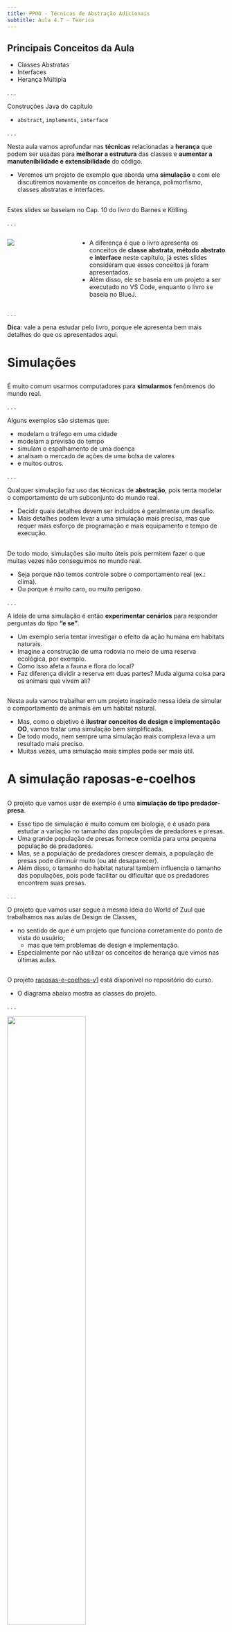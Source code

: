 ```yaml
---
title: PPOO - Técnicas de Abstração Adicionais
subtitle: Aula 4.7 - Teórica
---
```


## Principais Conceitos da Aula {.smaller}

::: {.nonincremental}
- Classes Abstratas
- Interfaces
- Herança Múltipla
:::


[]: ATENÇÃO ***
[]: Esse material foi criado para PPOO e, portanto usa projeto no VS Code.
[]: Além disso, ele é apresentado depois de uma aula na qual os conceitos de classes abstratas e interfaces foram apresentados.
[]: Portanto, o material do livro foi alterado, de forma que esses conceitos não são explicados novamente, apenas usados e reforçados.

. . .

Construções Java do capítulo

::: {.nonincremental}
- `abstract`, `implements`, `interface`
:::

. . .

Nesta aula vamos aprofundar nas **técnicas** relacionadas a **herança** que podem ser usadas
para **melhorar a estrutura** das classes e **aumentar a manutenibilidade e extensibilidade** do código.

- Veremos um projeto de exemplo que aborda uma **simulação** e com ele discutiremos novamente
  os conceitos de [herança]{.alert}, [polimorfismo]{.alert}, [classes abstratas]{.alert} e [interfaces]{.alert}.

## {.smaller}

Estes slides se baseiam no [Cap. 10 do livro]{.alert} do Barnes e Kölling.

. . .

:::: {.columns}

::: {.column width="30%"}
![](imagens/livro_bluej.png){fig-alt="Capa do livro do Barnes e Kolling." fig-align="left"}
:::

::: {.column width="70%"}
- A diferença é que o livro apresenta os conceitos de **classe abstrata**, **método abstrato** e **interface** neste capítulo, já estes slides consideram que esses conceitos já foram apresentados. 
- Além disso, ele se baseia em um projeto a ser executado no VS Code, enquanto o livro se baseia no BlueJ.
:::

::::

. . . 

**Dica**: vale a pena estudar pelo livro, porque ele apresenta bem mais detalhes do que os apresentados aqui.

# Simulações {background-color="#40666e"}

## {.smaller}

É muito comum usarmos computadores para **simularmos** fenômenos do mundo real.

. . .

Alguns exemplos são sistemas que:

- modelam o tráfego em uma cidade
- modelam a previsão do tempo
- simulam o espalhamento de uma doença
- analisam o mercado de ações de uma bolsa de valores
- e muitos outros.

. . .

Qualquer simulação faz uso das técnicas de **abstração**, pois tenta modelar o comportamento de um subconjunto do mundo real.

- Decidir quais detalhes devem ser incluídos é geralmente um desafio.
- Mais detalhes podem levar a uma simulação mais precisa, mas que requer mais esforço de programação e mais equipamento e tempo de execução.

## {.smaller}

De todo modo, simulações são muito úteis pois permitem fazer o que muitas vezes não conseguimos no mundo real.

- Seja porque não temos controle sobre o comportamento real (ex.: clima).
- Ou porque é muito caro, ou muito perigoso.

. . .

A ideia de uma simulação é então **experimentar cenários** para responder perguntas do tipo **"e se"**.

- Um exemplo seria tentar investigar o efeito da ação humana em habitats naturais.
- Imagine a construção de uma rodovia no meio de uma reserva ecológica, por exemplo.
- Como isso afeta a fauna e flora do local?
- Faz diferença dividir a reserva em duas partes? Muda alguma coisa para os animais que vivem ali?

## {.smaller}

Nesta aula vamos trabalhar em um projeto inspirado nessa ideia de simular o comportamento de animais em um habitat natural.

- Mas, como o objetivo é **ilustrar conceitos de design e implementação OO**, vamos tratar uma simulação bem simplificada.
- De todo modo, nem sempre uma simulação mais complexa leva a um resultado mais preciso.
- Muitas vezes, uma simulação mais simples pode ser mais útil.

# A simulação raposas-e-coelhos {background-color="#40666e"}

## {.smaller}

O projeto que vamos usar de exemplo é uma **simulação do tipo predador-presa**.

- Esse tipo de simulação é muito comum em biologia, e é usado para estudar a variação no tamanho das populações de predadores e presas.
- Uma grande população de presas fornece comida para uma pequena população de predadores.
- Mas, se a população de predadores crescer demais, a população de presas pode diminuir muito (ou até desaparecer).
- Além disso, o tamanho do habitat natural também influencia o tamanho das populações, pois pode facilitar ou dificultar que os predadores encontrem suas presas.

. . .

O projeto que vamos usar segue a mesma ideia do World of Zuul que trabalhamos nas aulas de Design de Classes,

- no sentido de que é um projeto que funciona corretamente do ponto de vista do usuário;
  - mas que tem problemas de design e implementação.
- Especialmente por não utilizar os conceitos de herança que vimos nas últimas aulas.

## {.smaller}

O projeto [raposas-e-coelhos-v1](https://github.com/ufla-ppoo/raposas-e-coelhos-v1) está disponível no repositório do curso.

- O diagrama abaixo mostra as classes do projeto.

. . .

![](imagens/raposas-e-coelhos_diagrama_classes.png){width=60%}

## {.smaller}

![](imagens/raposas-e-coelhos_diagrama_classes.png){width=45%}

As principais classes que vamos focar são `Simulador`, `Raposa`  e `Coelho`.

- As classes `Raposa` e `Coelho` representam o comportamento do predador e da presa, respectivamente.
- Trataremos principalmente os aspectos que afetam o tamanho de suas populações: nascimento, morte e fornecimento de comida.

## {.smaller}

A classe `Simulador` é responsável por criar o estado inicial da simulação, controlá-la e executá-la.

- A ideia básica é simples:
  
  - o simulador tem coleções de coelhos e raposas.
  - a cada passo da simulação, a classe permite que cada animal possa viver por um _passo_ de seu ciclo de vida.
    - não estamos preocupados sobre quanto tempo significa um passo aqui.
  - e então o estado atual do campo é mostrado na tela.

## {.smaller}

Resumidamente, o objetivo das demais classes é:

- `Campo` representa um campo de duas dimensões onde os animais vivem. 
  
  - O campo é formado por um número fixo de localizações (células), arranjadas em linhas e colunas.
  - Apenas um animal pode ocupar uma localização por vez.
  - Uma localização pode estar vazia ou ocupada por um animal.

- `Localizacao` representa uma célula dentro do campo, definida por um valor de linha e um de coluna.

- As classes `Simulador`, `Raposa`, `Coelho`, `Campo` e `Localizacao` definem completamente o comportamento da simulação.

  - As demais classes são acessórias.

## {.smaller}

- A classe `Randomizador` nos permite ter um certo grau de controle sobre a aleatoriedade da simulação.
  - Ex.: quando os animais nascem.

- As classes `VisaoSimulador`, `EstatisticasCampo` e `Contador` fornecem uma visualização gráfica da simulação.
  - `VisaoSimulador` exibe uma visualização do estado do campo.
  - `EstatisticasCampo` mostra as quantidades de coelhos e raposas.
  - `Contador` é uma classe auxiliar que trata a contagem dos animais.

## 

::: {.callout-note title="Exercício" icon=false}
Inicie o projeto `raposas-e-coelhos-v1`.
Você verá o estado inical da simulação.
Os retângulos em maior número representam os coelhos e os demais as raposas.

Acione o botão **Simular um Passo**.
O número de raposas se altera se você aciona o botão apenas uma vez?
:::

. . .

::: {.callout-note title="Exercício" icon=false}
O número de raposas se altera a cada passo da simulação?

Quais processos naturais vocês acha que estão sendo modelados para fazer o número
de raposas aumentar ou diminuir?
:::

. . .

::: {.callout-note title="Exercício" icon=false}
Acione agora o botão **Simular Vários Passos** e escolha uma grande quantidade de passos (como 80 ou 100).

O número de raposas e coelhos aumentam ou diminuem na mesma taxa?
::: 

## 

::: {.callout-note title="Exercício" icon=false}
Quais mudanças vocês nota ao executar o botão de **Simulação Longa**?
:::

. . .

::: {.callout-note title="Exercício" icon=false}
Acione o botão `Reiniciar` para criar um novo estado inicial para a simulação e
rode a simulação novamente.

A simulação é exatamente igual dessa vez? 
Se não é, você nota algum padrão similar entre as execuções?
:::

. . .

::: {.callout-note title="Exercício" icon=false}
Se você executa a simulação por tempo suficiente, acontece de todas as raposas ou
coelhos morrerem?

Em caso afirmativo, por que você acha que isso acontece?
:::

## 

::: {.callout-note title="Exercício" icon=false}
O botão **Reiniciar Randomizador** chama o método `reiniciar` da classe `Randomizador` e
também da classe `Simulador`.
Isso faz com que a simulação seja exetamente igual à primeira simulação executada.

Verifique o código da classe `Randomizador` e a documentação da classe `java.util.Random`
para entender porque isso acontece.
:::

## A classe `Coelho` {.smaller}

Abra o código da classe `Coelho`.

- Você notará que a classe tem vários atributos estáticos que definem as configurações de todos os coelhos.
- O controle de aleatoriedade é centralizado através de um único objeto `Random` fornecido pela classe `Randomizador`.
  - Isso permite a repetibilidade dos testes da simulação.
- Cada coelho tem quatro atributos comuns (não estáticos), que descrevem seu estado.
  - idade (dada pelo número de passos), se está vivo ou não, e sua localização específica no campo.
- Você notará também as simplificações feitas na simulação e como a aleatoriedade é tratada.

## 

::: {.callout-note title="Exercício" icon=false}
Você acha que não ter um atributo `gênero`, para indicar se o coelho é macho ou fêmea,
provavelmente leva a uma simulação imprecisa?

Justifique sua resposta.
:::

. . .

::: {.callout-note title="Exercício" icon=false}
Você acha que há outras simplificações na implementação da classe `Coelho` em relação ao mundo real?

Discuta se isso poderia impactar na precisão da simulação.
:::

. . .

::: {.callout-note title="Exercício" icon=false}
Experimente alterar alguns dos atributos da classe `Coelho` e verifique como isso impacta o comportamento
da simulação.

Por exemplo: o que acontece se a probabilidade de reprodução for muito maior ou muito menor?
:::

[]: TODO: Não foi colocado o texto do livro após os exercícios, considerando que a aula é presencial.

## A classe `Raposa` {.smaller}

Abra o código da classe `Raposa`.

- Você verá que ele tem muitas similaridades com a classe `Coelho`.
- As diferenças se referem, principalmente, aos comportamentos de `cacar` (caçar) e `buscarComida`.

## 

::: {.callout-note title="Exercício" icon=false}
Assim como foi feito para os coelhos, avalise se as simplificações implementadas na classe `Raposa`
podem levar a uma simulação imprecisa.
:::

. . .

::: {.callout-note title="Exercício" icon=false}
Se aumentarmos a idade máxima das raposas, você acha que a população das raposas vai aumentar, ou
é mais provável que a população de coelhos seja reduzida a zero?
:::

. . .

::: {.callout-note title="Exercício" icon=false}
Experimente diferentes valores para os atributos das classes `Coelho` e `Raposa`.

Alguma espécie sempre desaparece em alguma configuração específica?

Há configurações que são mais estáveis, ou seja, geram um equilíbrio entre as populações por mais tempo?
:::


##

::: {.callout-note title="Exercício" icon=false}
Experimente alterar o método `main` da classe `App`, chamando o construtor sobrecarregado da
classe `Simulador` para definir campos de tamanhos diferentes.

O tamanho do campo afeta a probabilidade das espécies sobreviverem?
:::

. . .

[]: TODO: deixar esses exercícios para a aula prática? ==========================

::: {.callout-note title="Exercício" icon=false}
Atualmente, uma raposa come no máximo um coelho em cada passo.

Modifique o método `buscarComida` para que os coelhos em todos os locais vizinhos sejam comidos
em um único passo. Avalie o impacto dessa alteração nos resultados da simulação.

Observe que o método `buscarComida` atualmente retorna a localização do único coelho que é comido, 
portanto, você precisará retornar a localização de um dos coelhos comidos na sua versão.

No entanto, não se esqueça de retornar `null` se não houver coelhos para comer.
:::

## 

::: {.callout-note title="Exercício" icon=false}
Seguindo o exercício anterior, se uma raposa comer vários coelhos de uma só vez, existem diversas 
possibilidades de como podemos modelar seu nível de comida. 

Se somarmos todos os valores de comida dos coelhos, a raposa terá um nível de comida muito alto, 
tornando improvável que ela morra de fome tão cedo. 

Alternativamente, poderíamos impor um limite ao nível de comida da raposa. 
Isso modela o efeito de um predador que mata a presa independentemente de estar com fome ou não. 

Altere o código para tratar esse limite e avalie os impactos da implementação dessa escolha na 
simulação resultante.
:::

[]: Experimentar primeiro valor grande como 100 e ir diminuindo até 30.

## A classe `Simulador` {.smaller}

Vamos agora analisar o código da classe `Simulador`.

- Ela é peça principal do sistema, pois ela controla todas as outras partes.
- As principais partes são o construtor e os métodos `povoar` e `simularUmPasso`.
- Repare que o método `povoar` criaos amimais com idades aleatórias.
  - Isso representa mais corretamente uma população variada que seria um estado normal da simulação.
  - Além disso, se todos os animais começassem recém-nascidos, até que eles tivessem idade para se reproduzir,
    pode ser que os coelhos fossem todos caçados ou as raposas morressem de fome.
- O método `simularUmPasso` é o responsável por fazer a simulação de um passo.

[]: TODO: Não foi colocado o texto do livro, considerando que a aula é presencial.

## 

::: {.callout-note title="Exercício" icon=false}
Experimente alterar o método `povoar` para que os coelhos e raposas comecem com idade inicial zero.

Execute várias simulações e verifique se isso é sempre catastrófico.
:::

. . .

::: {.callout-note title="Exercício" icon=false}
Se apenas os coelhos tiverem uma idade inicial aleatória, a população de coelhos tenderá a crescer, 
enquanto a população de raposas permanecerá muito pequena.

Quando as raposas atingirem idade suficiente para se reproduzir, a simulação tende a se comportar
novamente como a versão original?

O que isso sugere sobre os tamanhos relativos das populações iniciais e seu impacto no resultado da simulação?
:::

## A classe `Simulador` {.smaller}

Avalie agora o código da classe `simularUmPasso`.

- Repare que não estamos usando herança nesta implementação.
- Repare também como são tratadas as listas de coelhos e raposas (e como elas são atualizadas com os recém-nascidos).

## Começando a melhorar a simulação {.smaller}

Agora que entendemos como a simulação funciona, já podemos começar a melhorar o design e a implementação do projeto.

- Faremos isso passo a passo.
- Poderíamos começar por vários pontos, mas um **ponto fraco** óbvio **do design** atual é que ele **não usa herança**.
  - Que poderia **evitar** diversas **replicações de código** entre as classes `Coelho` e `Raposa`.

## 

::: {.callout-note title="Exercício" icon=false}
Identifique as semelhanças e diferenças entre as classes `Coelho` e `Raposa`.

Faça listas separadas dos atributos, métodos e construtores e diferencie entre os atributos estáticos e ​​de instância.
:::

. . .

::: {.nonincremental}

::: {.callout-note title="Exercício" icon=false}
Métodos idênticos nas subclasses são claramente candidatos a serem levados para uma superclasse.

Quais métodos são realmente idênticos nas classes `Coelho` e `Raposa`? Para chegar a uma conclusão, considere:

- se faz diferença a flexão de gênero (como `vivo` ou `viva`);
- como se os valores dos atributos estáticos fossem usados diretamente no código.
:::

:::

## 

::: {.callout-note title="Exercício" icon=false}
Na versão atual da simulação, os valores de todos os atributos estáticos com nomes semelhantes são diferentes.

Se os dois valores de um atributo estático específico (como `IDADE_REPRODUCAO`, por exemplo) fossem idênticos, 
isso faria alguma diferença na sua avaliação de quais métodos são realmente idênticos?
:::


# Classes Abstratas {background-color="#40666e"}

## {.smaller}

Nós já conhecemos os conceitos de [herança]{.alert} e [polimorfismo]{.alert}

- E, por isso, sabemos que como `Coelho` e `Raposa` têm muitas características em comum, 
  - elas podem ser tornar subclasse de uma classe chamada `Animal`, por exemplo.
- Vamos agora começar a fazer modificações para melhorar o design e a implementação do sistema.
- Nós já sabemos que, pelo polimorfismo, evitaremos replicação de código 
  - e simplificaremos o código da classe `Simulador`, que usa as classes `Coelho` e `Raposa`.

. . .

É importante ressaltar que vamos realizar um processo de [refatoração]{.alert} que não
deve alterar o comportamento do sistema do ponto de vista do usuário final.

## A superclasse Animal {.smaller}

Vamos começar levando para a classe `Animal` aquilo que é idêntico nas duas subclasses.

- Vamos levar os atributos `vivo(a)`, `localizacao` e `campo` para a superclasse.
  - O atributo `idade` discutiremos mais adiante.
  - Os atributos serão criados com visibilidade privada para respeitar o encapsulamento.
  - O atributo `vivo` será inicializado com `true` no construtor, e os demais serão passados pelas subclasses usando `super`.

## A superclasse Animal {.smaller}

Os métodos de acesso e modificadores desses atributos devem também ser levados para superclasse.

- Mas qual deve ser a visibilidade deles?
- `definirLocalizacao` é privado em `Coelho` e `Raposa`, mas não pode permanecer privado em `Animal` pois
  é usado por métodos que estão nas subclasses.
  - Devemos definir então como `protected`.
- `morrer` era público em `Coelho` mas privado em `Raposa`. Deveria ser público em `Animal`?
  - Só era público em `Coelho` porque `Raposa` precisava chamar o método.
  - Agora que as classes são irmãs, o método pode ser `protected`, indicando que ele não
    faz parte da interface geral dos animais (pelo menos até agora).

## A superclasse Animal {.smaller}

Outro ponto importante sobre a classe `Animal` é que nós nunca vamos instanciar um objeto dessa classe.

- Portanto, sabemos que ela deve ser **abstrata**.

. . .

::: {.callout-tip title="Conceito" icon=false}
Uma **classe abstrata** é uma classe que não é criada para ser instanciada.
Seu propósito é servir como uma superclasse para outras classes.
Classes abstratas podem conter métodos abstratos.
:::


## {.smaller}

Uma tarefa importante quando refatoramos um sistema é planejar testes que garantam que o sistema
continua funcionando como antes do ponto de vista do usuário.

- A classe `Randomizador` existe para ajudar nesse processo. 
- Pois sabemos que, ao reiniciar o randomizador, o comportamento da simulação é sempre o mesmo.
- Assim, podemos implementar a classe `Animal` em uma cópia do projeto e comparar as simulações
antes e depois das alterações.

## 

::: {.callout-note title="Exercício" icon=false}
Crie a classe `Animal` em uma cópia do projeto de acordo com o que foi apresentado anteriormente.

Garanta que a simulação continua funcionando como antes do ponto de vista do usuário.
:::

::: {.callout-note title="Exercício" icon=false}
Discuta sobre como o conceito de herança melhorou o projeto até agora.
:::

# Métodos Abstratos {background-color="#40666e"}

## {.smaller}

Até agora a superclasse `Animal` ajudou a evitar replicação de código nas subclasses `Coelho` e `Raposa`.

- E também tornou mais fácil incluir um novo tipo de animal na simulação, se necessário.

. . .

Mas nós já samos que o uso inteligente de herança ajudaria a simplificar também o código da classe cliente,

- ou seja, da classe que usa a hierarquia de herança, que, nesse caso, é a classe `Simulador`.

## {.smaller}

A classe `Simulador` tem uma lista separada para cada espécie de animal.

- E sabemos que, com o `polimorfismo`, podemos usar uma única lista para armazenar todos os animais.

. . .

Mas surge um problema na hora de fazer isso, ao tratar o método `simularUmPasso`.

- Nós ainda precisamos trabalhar com tipos específicos de animais para saber qual método devemos chamar.
- Já que, para os coelhos deve ser chamado o método `correr`,
  - e para as raposas o método `cacar`.
- Uma maneira tratar isso é usar `instanceof` e _type casting_.
  - Mas esse é um sinal de que não estamos aproveitando tudo que a herança pode nos oferecer.

. . . 

Que solução melhor poderíamos adotar?

## {.smaller}

Poderíamos criar um método na superclasse `Animal` e sobrescrevê-lo nas subclasses,

- de forma que uma chamada ao método polimórfico faria com que cada animal agisse de forma diferente.

. . .

Essa é uma técnica de refatoração padrão para esses casos

- nos quais nós temos um comportamento que é específico dos subtipos,
- mas que precisa ser chamado de um contexto que lida apenas com o supertipo.

## {.smaller}

Nós podemos então criar um método chamado `agir` na superclasse `Animal` e sobrescrevê-lo nas subclasses.

- E renomear os métodos de ação específicos (`correr` em `Coelho` e `cacar` em `Raposa`) para `agir`.
- Dessa forma, em vez da simulação dizer a cada animal exatamente o que fazer, 
  - estamos apenas dizendo a ele para _agir_, 
  - e deixando que o próprio animal decida exatamente o que quer fazer.

. . .

Dessa forma, estamos *reduzindo o acoplamento* entre a classe `Simulador` e as subclasses `Coelho` e `Raposa`.

## {.smaller}

E o que seria implementado no método `agir` da classe `Animal`?

- Não temos nada a implementar, certo? Como o método deve ser definido então?
- Como um [método abstrato]{.alert}.

. . .

::: {.callout-tip title="Conceito" icon=false}
Uma **método abstrato** possui apenas assinatura e não tem um corpo. 
Ele é marcado com a palavra-chave `abstract`.
:::

. . .

::: {.callout-tip title="Conceito" icon=false}
**Subclasse abstrata**.
Para que uma subclasse de uma classe abstrata se torne concreta, ela deve
fornecer implementações para todos os métodos abstratos herdados. 
Caso contrário, a própria subclasse será abstrata.
:::

## 

::: {.callout-note title="Exercício" icon=false}
Altere o projeto incluindo o método `agir` conforme discutido anteriormente.

Obs.: como agora todos os animais fazem parte de uma única lista, e o sistema possui
aleatoriedade, a ordem que os animais agem não vai mais ser a mesma de antes dessa alteração.
Portanto, não é mais possível comparar exatamente duas simulações (antes e depois das alterações)
como fizemos anteriormente.
:::

. . . 

::: {.callout-note title="Exercício" icon=false}
Explique porque não seria possível implementar de forma adequada o método `agir` se
a lista de animais guardasse objetos do tipo `Object` em vez de `Animal`.
:::

. . . 

::: {.callout-note title="Exercício" icon=false}
Explique como o método `simularUmPasso` da classe `Simulador` utiliza o conceito de polimorfismo.

Em sua resposta, inclua os conceitos de **variável polimórfica**, **tipo estático**, **tipo dinâmico**, 
**dynamic dispatch** e **polimorfismo de método**.
:::

## {.smaller}

As últimas alterações que fizemos no simulador removeram as dependências (acoplamentos) do método 
`simularUmPasso` com as classes `Coelho` e `Raposa`. 

- A classe `Simulador`, no entanto, ainda está acoplada às classes `Coelho` e `Raposa`, porque essas 
classes são referenciadas no método `povoar`. 
- Não há como evitar isso, pois quando criamos instâncias de animais, precisamos especificar exatamente 
que tipo de animal criar. 

. . .

Mas isso poderia ser melhorado dividindo `Simulador` em duas classes: 

- uma classe, `Simulador`, que executa a simulação e é completamente desacoplada das classes 
concretas de animais,
- e outra classe, `GeradorDePopulacoes` (criada e chamada pelo simulador), que cria a população. 
  - Somente esta classe está acoplada às classes concretas de animais, facilitando para um programador 
de manutenção encontrar pontos onde a mudança é necessária quando o aplicativo for estendido
(quando for incluída uma nova espécie de animal, por exemplo).

##  

::: {.callout-note title="Exercício" icon=false}
Tente implementar a refatoração citada, criando a classe `GeradorDePopulacoes`.
:::

## {.smaller}

::: {.nonincremental}

O projeto [raposas-e-coelhos-v2](https://github.com/ufla-ppoo/raposas-e-coelhos-v2), 
disponível no repositório do curso, tem as melhorias de design e alterações que discutimos até agora.

- Mas **atenção**: a melhor maneira de estudar esse material é tentar implementar
as mudanças você mesmo no projeto `raposas-e-coelhos-v1` e só depois comparar com o projeto `raposas-e-coelhos-v2`.
- Estudar apenas lendo o código pronto não é uma boa prática, pois o aprendizado não é o mesmo.
- É muito mais efetivo aprender fazendo do que apenas lendo. 

:::

## {.smaller}

O repositório do curso também tem o projeto [raposas-e-coelhos-v2-grafico](https://github.com/ufla-ppoo/raposas-e-coelhos-v2-grafico).

- Esse projeto tem a mesma modelagem de simulação do projeto v2.
- Mas acrescenta um gráfico de acompanhamento da simulação.

#

::: {.nonincremental}
::: {.callout-note title="Exercício" icon=false}
Execute o projeto `raposas-e-coelhos-v2-grafico` e observe o gráfico que ele exibe.

Escreva o que você acha que o gráfico representa.
Existe alguma relação entre as curvas apresentadas?
:::
:::

. . .

::: {.callout-note title="Exercício" icon=false}
Faça alguns experimentos alterando o tamanho do campo (especialmente tamanhos menores);

Os gráficos apresentados te dão algum _insight_ novo sobre o comportamento da simulação?
:::


# Métodos mais abstratos {background-color="#40666e"}

## {.smaller}

Quando identificamos as características comuns entre as classes `Coelho` e `Raposa`,
para criar a classe `Animal`, nós adiamos o tratamento do atributo `idade` e dos
métodos associados a ele.

- A princípio, parece que seria muito simples ter levado o atributo para a classe `Animal`, 
criado um método de acesso e levado o método modificador `incrementarIdade`.
- O problema é que o método `incrementarIdade` depende do atributo estático `IDADE_MAXIMA`,
que, apesar do mesmo nome, tem valores diferentes nas duas subclasses.
  - Portanto, não dá para simplesmente levar o atributo `IDADE_MAXIMA` para a superclasse.

. . .

Será que seria possível sobrescrever um atributo?

- Para os próximos exercícios, use o projeto `raposas-e-coelhos-v2-grafico` como base.

##

::: {.nonincremental}
::: {.callout-note title="Exercício" icon=false}
Leve o atributo `idade` das subclasses para a classe `Animal`. Para  isso, será necessário:

- Alterar os construtores das subclasses para que a inicialização completa da idade seja tratada na superclasse.
  - Com isso a classe `animal` vai precisar também de uma atributo randomizador.
- Criar um método de acesso para o atributo `idade` na superclasse, com visibilidade `protected`.
- Levar o método `incrementarIdade` para a superclasse.

A questão é que para o método `incrementarIdade` compilar na classe `Animal` precisaremos definir um
atributo estático `IDADE_MAXIMA` na superclasse.

- Será o que acontece se esse atributo existir na superclasse e nas subclasses?
  Funciona como uma sobrescrita dos métodos?
- Para verificar isso, define `IDADE_MAXIMA` com valor `1` na superclasse `Animal` e execute a simulação.
- O que acontece com a simulação?
:::
:::

## {.smaller}

Vimos que a simulação para no passo 2, pois todos os animais morrem.

- Isso aconteceu porque não existe sobrescrita de atributos.
- Assim, o valor usado para definir a idade dos animais foi aquele definido na classe `Animal` (e era `1`).

. . .

Já que a sobrescrita funciona apenas para métodos, e se criássemos um método **estático** para
retornar a idade máxima e tentarmos sobrescrever esse método nas subclasses?

##

::: {.nonincremental}
::: {.callout-note title="Exercício" icon=false}
Crie um método **estático** na superclasse `Animal` e nas subclasses `Coelho` e `Raposa`
para retornar o atributo `IDADE_MAXIMA`.

O código dos métodos será exatamente igual, mas precisamos disso porque apesar dos atributos
terem o mesmo nome (`IDADE_MAXIMA`), sabemos que são três atributos diferentes (um de cada classe).

Execute a simulação e verifique se o problema foi resolvido.
:::
:::

## {.smaller}

Veja que, mais uma vez, a simulação termina no passo 2 com todos os animais mortos.

- Mas por que isso aconteceu?

. . .

A questão é que também não existe sobrescrita de métodos estáticos.

- Isso acontece porque é o compilador que decide o método a ser chamado (no caso de métodos estáticos).

. . .

O que podemos fazer então?

## {.smaller}

::: {.nonincremental}
::: {.callout-note title="Exercício" icon=false}
Experimente remover a palavra-chave `static` do método que retorna a idade máxima e executar a simulação.
:::
:::

. . .

Veja que agora a idade máxima retornada é a da subclasse, o que resolve o problema.

- Mas, da forma que ficou, veja que a implementação do método na superclasse `Animal` é inútil.
  - Bem como a declaração do atributo `IDADE_MAXIMA` na superclasse.

. . . 

::: {.nonincremental}
::: {.callout-note title="Exercício" icon=false}
Remova o atributo `IDADE_MAXIMA` da superclasse `Animal`.

O método que retornava o atributo pode ser removido da classe `Animal`?

- Se não puder, como ele deve ser declarado?
:::
:::


##

::: {.nonincremental}
::: {.callout-note title="Exercício" icon=false}
Leve os métodos `podeProcriar` e `procriar` para superclasse `Animal`.

Nesse processo você dever criar os métodos necessários para garantir que os valores
idade de reprodução, a probabilidade de reprodução e o tamanho máximo de ninhada,
efetivamente usados, sejam os das subclasses.

Reflita sobre o nível de visibilidade adequado para cada método tratado.
:::
:::

. . .


::: {.nonincremental}
::: {.callout-note title="Exercício" icon=false}
As alterações que fizemos tiveram impacto em alguma outra classe do sistema?

Se não, o que isso sugere sobre os graus de encapsulamento e acoplamento que 
estavam presentes na versão original do projeto?
:::
:::

##

::: {.nonincremental}
::: {.callout-note title="Exercício" icon=false}
**DESAFIO**: as implementações dos métodos `reproduzir` nas classes `Coelho` e `Raposa`
são muito similares.
A diferença é que um cria objetos do tipo `Coelho` e o outro do tipo `Raposa`.

Usando a mesma ideia adotada para tratar o método `podeProcriar`, seria possível
mover o método `reproduzir` para a superclasse `Animal`?

_Dica_: as regras de substituição polimórfica se aplicam também a valores retornados
por métodos da mesma forma que é feita para atribuições e passagens de parâmetros.
:::
:::







